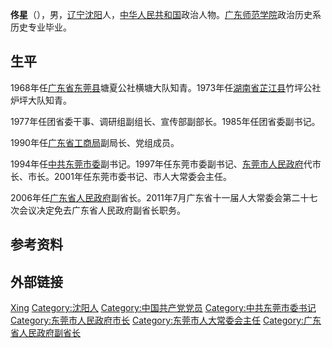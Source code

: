 {{Unreferenced|time=2021-10-04T17:32:15+00:00}}
'''佟星'''（{{bd|1951年|7月}}），男，[[辽宁省|辽宁]][[沈阳市|沈阳]]人，[[中华人民共和国|中华人民共和国]]政治人物。[[广东师范学院|广东师范学院]]政治历史系历史专业毕业。

== 生平 ==
1968年任[[广东省|广东省]][[东莞县|东莞县]]塘夏公社横塘大队知青。1973年任[[湖南省|湖南省]][[芷江县|芷江县]]竹坪公社炉坪大队知青。

1977年任团省委干事、调研组副组长、宣传部副部长。1985年任团省委副书记。

1990年任[[广东省工商局|广东省工商局]]副局长、党组成员。

1994年任[[中共东莞市委|中共东莞市委]]副书记。1997年任东莞市委副书记、[[东莞市人民政府|东莞市人民政府]]代市长、市长。2001年任东莞市委书记、市人大常委会主任。

2006年任[[广东省人民政府|广东省人民政府]]副省长。2011年7月广东省十一届人大常委会第二十七次会议决定免去广东省人民政府副省长职务。

== 参考资料 ==
{{reflist}}

== 外部链接 ==
{{start box}}

{{s-ppo|cpc}}
{{s-before|[[李近维|李近维]]}}
{{s-title|[[中国共产党东莞市委员会|中国共产党东莞市委员会]]书记|2001年4月－2006年2月}}
{{s-after|[[刘志庚|刘志庚]]}}
{{s-gov|prc}}
{{s-before|[[李近维|李近维]]}}
{{s-title|[[东莞市人民政府|东莞市人民政府]]市长|1997年1月－2001年4月}}
{{s-after|[[黎桂康|黎桂康]]}}
{{end box}}

{{Authority control}}
{{DEFAULTSORT:Tong}}
[[Category:佟姓|Xing]]
[[Category:沈阳人|Category:沈阳人]]
[[Category:中国共产党党员|Category:中国共产党党员]]
[[Category:中共东莞市委书记|Category:中共东莞市委书记]]
[[Category:东莞市人民政府市长|Category:东莞市人民政府市长]]
[[Category:东莞市人大常委会主任|Category:东莞市人大常委会主任]]
[[Category:广东省人民政府副省长|Category:广东省人民政府副省长]]